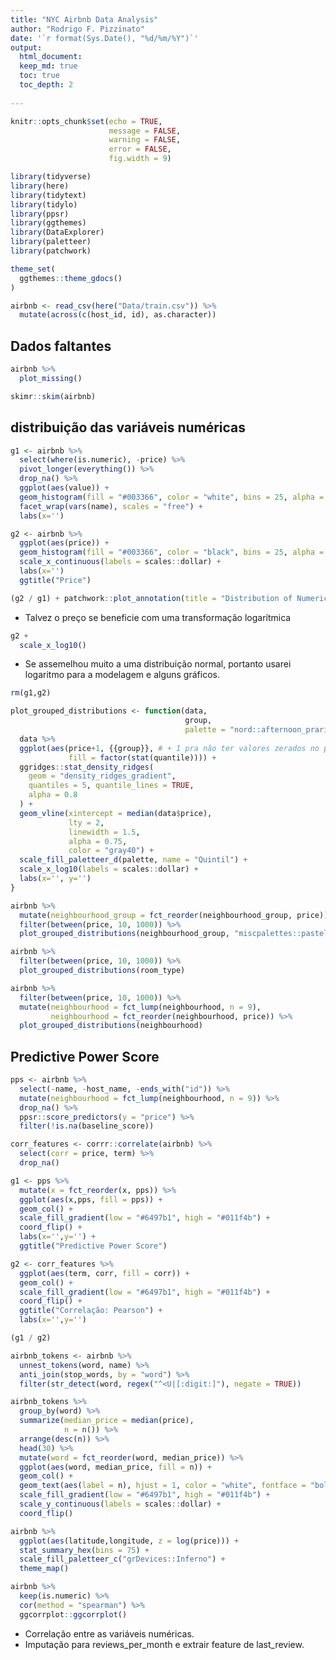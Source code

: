 ```yaml
---
title: "NYC Airbnb Data Analysis"
author: "Rodrigo F. Pizzinato"
date: '`r format(Sys.Date(), "%d/%m/%Y")`'
output: 
  html_document:
  keep_md: true
  toc: true
  toc_depth: 2
  
---
```


```r
knitr::opts_chunk$set(echo = TRUE,
                      message = FALSE,
                      warning = FALSE,
                      error = FALSE, 
                      fig.width = 9)
```

```r
library(tidyverse)
library(here)
library(tidytext)
library(tidylo)
library(ppsr)
library(ggthemes)
library(DataExplorer)
library(paletteer)
library(patchwork)

theme_set(
  ggthemes::theme_gdocs()
)
```

```r
airbnb <- read_csv(here("Data/train.csv")) %>% 
  mutate(across(c(host_id, id), as.character))
```

## Dados faltantes
```r
airbnb %>% 
  plot_missing()
```

```r
skimr::skim(airbnb)
```

## distribuição das variáveis numéricas
```r
g1 <- airbnb %>% 
  select(where(is.numeric), -price) %>% 
  pivot_longer(everything()) %>% 
  drop_na() %>% 
  ggplot(aes(value)) + 
  geom_histogram(fill = "#003366", color = "white", bins = 25, alpha = 0.75) +
  facet_wrap(vars(name), scales = "free") +
  labs(x='')

g2 <- airbnb %>% 
  ggplot(aes(price)) + 
  geom_histogram(fill = "#003366", color = "black", bins = 25, alpha = 0.75) +
  scale_x_continuous(labels = scales::dollar) +
  labs(x='')
  ggtitle("Price")

(g2 / g1) + patchwork::plot_annotation(title = "Distribution of Numerical Variables")
```

- Talvez o preço se beneficie com uma transformação logarítmica 

```r
g2 +
  scale_x_log10()
```

- Se assemelhou muito a uma distribuição normal, portanto usarei logaritmo para a modelagem e alguns gráficos.   

```r
rm(g1,g2)
```

```r
plot_grouped_distributions <- function(data,
                                       group,
                                       palette = "nord::afternoon_prarie"){
  data %>% 
  ggplot(aes(price+1, {{group}}, # + 1 pra não ter valores zerados no preço
             fill = factor(stat(quantile)))) + 
  ggridges::stat_density_ridges(
    geom = "density_ridges_gradient",
    quantiles = 5, quantile_lines = TRUE,
    alpha = 0.8
  ) +
  geom_vline(xintercept = median(data$price), 
             lty = 2,
             linewidth = 1.5, 
             alpha = 0.75,
             color = "gray40") +
  scale_fill_paletteer_d(palette, name = "Quintil") +
  scale_x_log10(labels = scales::dollar) +
  labs(x='', y='')
}

airbnb %>% 
  mutate(neighbourhood_group = fct_reorder(neighbourhood_group, price)) %>% 
  filter(between(price, 10, 1000)) %>% 
  plot_grouped_distributions(neighbourhood_group, "miscpalettes::pastel")

```


```r
airbnb %>% 
  filter(between(price, 10, 1000)) %>% 
  plot_grouped_distributions(room_type)
```

```r
airbnb %>% 
  filter(between(price, 10, 1000)) %>% 
  mutate(neighbourhood = fct_lump(neighbourhood, n = 9),
         neighbourhood = fct_reorder(neighbourhood, price)) %>% 
  plot_grouped_distributions(neighbourhood)
```
## Predictive Power Score

```r
pps <- airbnb %>% 
  select(-name, -host_name, -ends_with("id")) %>% 
  mutate(neighbourhood = fct_lump(neighbourhood, n = 9)) %>% 
  drop_na() %>% 
  ppsr::score_predictors(y = "price") %>% 
  filter(!is.na(baseline_score))

corr_features <- corrr::correlate(airbnb) %>% 
  select(corr = price, term) %>% 
  drop_na()

g1 <- pps %>% 
  mutate(x = fct_reorder(x, pps)) %>% 
  ggplot(aes(x,pps, fill = pps)) +
  geom_col() +
  scale_fill_gradient(low = "#6497b1", high = "#011f4b") +
  coord_flip() +
  labs(x='',y='') +
  ggtitle("Predictive Power Score")

g2 <- corr_features %>% 
  ggplot(aes(term, corr, fill = corr)) +
  geom_col() +
  scale_fill_gradient(low = "#6497b1", high = "#011f4b") +
  coord_flip() +
  ggtitle("Correlação: Pearson") +
  labs(x='',y='') 

(g1 / g2)
```
```r
airbnb_tokens <- airbnb %>% 
  unnest_tokens(word, name) %>% 
  anti_join(stop_words, by = "word") %>% 
  filter(str_detect(word, regex("^<U|[:digit:]"), negate = TRUE))

airbnb_tokens %>% 
  group_by(word) %>% 
  summarize(median_price = median(price),
            n = n()) %>% 
  arrange(desc(n)) %>% 
  head(30) %>% 
  mutate(word = fct_reorder(word, median_price)) %>% 
  ggplot(aes(word, median_price, fill = n)) +
  geom_col() +
  geom_text(aes(label = n), hjust = 1, color = "white", fontface = "bold") +
  scale_fill_gradient(low = "#6497b1", high = "#011f4b") +
  scale_y_continuous(labels = scales::dollar) +
  coord_flip()
```

```r
airbnb %>% 
  ggplot(aes(latitude,longitude, z = log(price))) + 
  stat_summary_hex(bins = 75) +
  scale_fill_paletteer_c("grDevices::Inferno") +
  theme_map()
```

```r
airbnb %>% 
  keep(is.numeric) %>% 
  cor(method = "spearman") %>% 
  ggcorrplot::ggcorrplot()
```

- Correlação entre as variáveis numéricas.  
- Imputação para reviews_per_month e extrair feature de last_review.  




